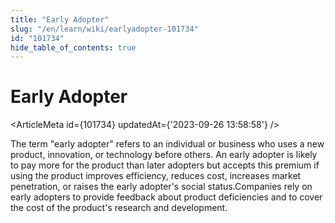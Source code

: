 ```yaml
---
title: "Early Adopter"
slug: "/en/learn/wiki/earlyadopter-101734"
id: "101734"
hide_table_of_contents: true
---
```



# Early Adopter

<ArticleMeta id={101734} updatedAt={'2023-09-26 13:58:58'} />
<div className='border-solid border-b border-t-0 my-4 border-[var(--ifm-color-gray-300)]' />

The term "early adopter" refers to an individual or business who uses a new product, innovation, or technology before others. An early adopter is likely to pay more for the product than later adopters but accepts this premium if using the product improves efficiency, reduces cost, increases market penetration, or raises the early adopter's social status.Companies rely on early adopters to provide feedback about product deficiencies and to cover the cost of the product's research and development.
